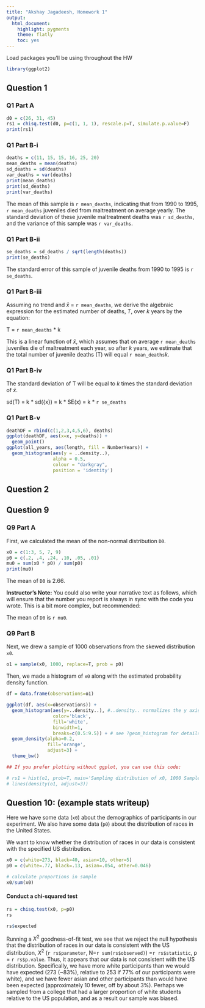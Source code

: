 ```yaml
---
title: "Akshay Jagadeesh, Homework 1"
output:
  html_document:
    highlight: pygments
    theme: flatly
    toc: yes
---
```


Load packages you'll be using throughout the HW

```r
library(ggplot2)
```

Question 1
-----------------------------------------

### Q1 Part A

```r
d0 = c(26, 31, 45)
rs1 = chisq.test(d0, p=c(1, 1, 1), rescale.p=T, simulate.p.value=F)
print(rs1)
```

### Q1 Part B-i

```r
deaths = c(11, 15, 15, 16, 25, 20)
mean_deaths = mean(deaths)
sd_deaths = sd(deaths)
var_deaths = var(deaths)
print(mean_deaths)
print(sd_deaths)
print(var_deaths)
```

The mean of this sample is `r mean_deaths`, indicating that from 1990 to 1995, `r mean_deaths` juveniles died from maltreatment on average yearly. The standard deviation of these juvenile maltreatment deaths was `r sd_deaths`, and the variance of this sample was `r var_deaths`.

### Q1 Part B-ii

```r
se_deaths = sd_deaths / sqrt(length(deaths))
print(se_deaths)
```

The standard error of this sample of juvenile deaths from 1990 to 1995 is `r se_deaths`.

### Q1 Part B-iii

Assuming no trend and  $\bar{x}$ = `r mean_deaths`, we derive the algebraic expression for the estimated number of deaths, *T*, over *k* years by the equation:

T = `r mean_deaths` * k

This is a linear function of $\bar{x}$, which assumes that on average `r mean_deaths` juveniles die of maltreatment each year, so after *k* years, we estimate that the total number of juvenile deaths (T) will equal `r mean_deaths`*k*.

### Q1 Part B-iv

The standard deviation of T will be equal to *k* times the standard deviation of $\bar{x}$.

sd(T) = k * sd(\bar{x}) = k * SE(x) = k * `r se_deaths`

### Q1 Part B-v

```r
deathDF = rbind(c(1,2,3,4,5,6), deaths)
ggplot(deathDF, aes(x=x, y=deaths)) + 
  geom_point()
ggplot(all_years, aes(length, fill = NumberYears)) + 
  geom_histogram(aes(y = ..density..),
                 alpha = 0.5,
                 colour = "darkgray",
                 position = 'identity')
```

Question 2
-----------------------------------------


Question 9
-----------------------------------------

### Q9 Part A

First, we calculated the mean of the non-normal distribution `D0`. 
  
```r
x0 = c(1:3, 5, 7, 9)
p0 = c(.2, .4, .24, .10, .05, .01)
mu0 = sum(x0 * p0) / sum(p0)
print(mu0)
```

The mean of `D0` is 2.66.

**Instructor's Note:** You could also write your narrative text as follows, which will ensure that the number you report is always in sync with the code you wrote. This is a bit more complex, but recommended:

The mean of `D0` is `r mu0`.


### Q9 Part B 

Next, we drew a sample of 1000 observations from the skewed distribution `x0`.
  
```r
o1 = sample(x0, 1000, replace=T, prob = p0)
```

Then, we made a histogram of `x0` along with the estimated probability density function.

```r
df = data.frame(observations=o1)

ggplot(df, aes(x=observations)) +
  geom_histogram(aes(y=..density..), #..density.. normalizes the y axis to the density (i.e. counts / total)
                 color='black',
                 fill='white',
                 binwidth=1,
                 breaks=c(0.5:9.5)) + # see ?geom_histogram for details
  geom_density(alpha=0.2,
               fill='orange',
               adjust=3) +
  theme_bw()

## If you prefer plotting without ggplot, you can use this code:

# rs1 = hist(o1, prob=T, main='Sampling distribution of x0, 1000 Samples')
# lines(density(o1, adjust=3))
```


Question 10: (example stats writeup)
-----------------------------------------

Here we have some data (`x0`) about the demographics of participants in our experiment. We also have some data (`p0`) about the distribution of races in the United States. 

We want to know whether the distribution of races in our data is consistent with the specified US distribution.
  
```r
x0 = c(white=273, black=40, asian=10, other=5)
p0 = c(white=.77, black=.13, asian=.054, other=0.046)

# calculate proportions in sample
x0/sum(x0)
```

#### Conduct a chi-squared test
```r
rs = chisq.test(x0, p=p0)
rs

rs$expected
```

Running a $X^2$ goodness-of-fit test, we see that we reject the null hypothesis that the distribution of races in our data is consistent with the US distribution, $X^2$ (`r rs$parameter`, N=`r sum(rs$observed)`) =`r rs$statistic`, p = `r rs$p.value`. Thus, it appears that our data is not consistent with the US distribution. Specifically, we have more white participants than we would have expected (273 (~83%), relative to 253 if 77% of our participants were white), and we have fewer asian and other participants than would have been expected (approximately 10 fewer, off by about 3%). Perhaps we sampled from a college that had a larger proportion of white students relative to the US population, and as a result our sample was biased.
